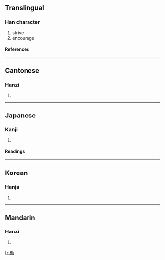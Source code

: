 {{see|劢|励}}

==Translingual==
===Han character===
{{Han char|rad=力|as=15|sn=17|four=7422<sub>7</sub>|canj=一月大尸 (MBKS)}}
# strive
# encourage
====References====
{{Han ref|kx=0149.440|dkj=02472|dj=0338.100|hdz=10381.170|uh=52F5|ud=21237|bh=C079|bd=49273}}
----
==Cantonese==
===Hanzi===
{{yue-hanzi|jyut=|y=lai6}}
# {{defn|Cantonese}}
----
==Japanese==
===Kanji===
{{ja-kanji|grade=|rs=力15}}
# {{defn|Japanese}} 
====Readings====
{{ja-readings|on=[[れい]] (rei)|kun=[[はげむ]] (hagemu)}}
----
==Korean==
===Hanja===
{{ko-hanja|hangeul=려|rv=ryeo|mr=ryŏ}}
# {{defn|Korean}}
----
==Mandarin==
===Hanzi===
{{cmn-hanzi|sim=励|pin=lì (li4)|wg=li<sup>4</sup>}}
# {{defn|Mandarin}}

[[fr:勵]]